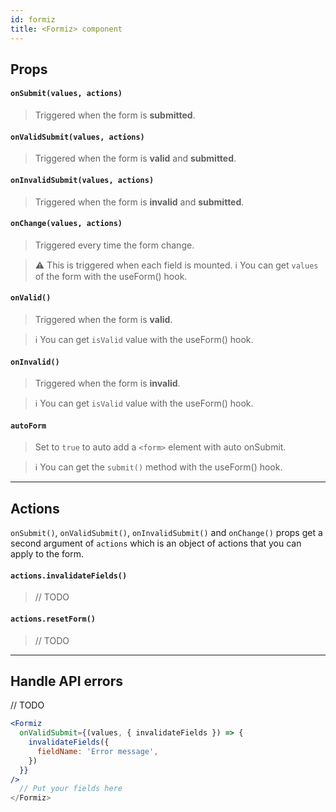 ```yaml
---
id: formiz
title: <Formiz> component
---
```


## Props

#### `onSubmit(values, actions)`

> Triggered when the form is **submitted**.

#### `onValidSubmit(values, actions)`

> Triggered when the form is **valid** and **submitted**.

#### `onInvalidSubmit(values, actions)`

> Triggered when the form is **invalid** and **submitted**.

#### `onChange(values, actions)`

> Triggered every time the form change.

> ⚠️ This is triggered when each field is mounted.
> ℹ️ You can get `values` of the form with the useForm() hook.

#### `onValid()`

> Triggered when the form is **valid**.

> ℹ️ You can get `isValid` value with the useForm() hook.

#### `onInvalid()`

> Triggered when the form is **invalid**.

> ℹ️ You can get `isValid` value with the useForm() hook.

#### `autoForm`

> Set to `true` to auto add a `<form>` element with auto onSubmit.

> ℹ️ You can get the `submit()` method with the useForm() hook.

---

## Actions

`onSubmit()`, `onValidSubmit()`, `onInvalidSubmit()` and `onChange()` props get a second argument of `actions` which is an object of actions that you can apply to the form.

#### `actions.invalidateFields()`

> // TODO

#### `actions.resetForm()`

> // TODO

---

## Handle API errors

// TODO

```jsx
<Formiz
  onValidSubmit={(values, { invalidateFields }) => {
    invalidateFields({
      fieldName: 'Error message',
    })
  }}
/>
  // Put your fields here
</Formiz>
```